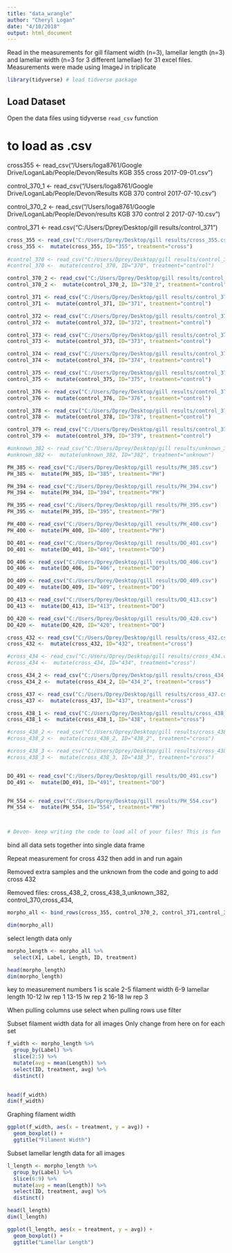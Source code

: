 ```yaml
---
title: "data_wrangle"
author: "Cheryl Logan"
date: "4/10/2018"
output: html_document
---
```


Read in the measurements for gill filament width (n=3), lamellar length (n=3) and lamellar width (n=3 for 3 different lamellae) for 31 excel files. Measurements were made using ImageJ in triplicate

```r
library(tidyverse) # load tidverse package
```

## Load Dataset
Open the data files using tidyverse `read_csv` function

# to load as .csv
cross355 <- read_csv("/Users/loga8761/Google Drive/LoganLab/People/Devon/Results KGB 355 cross 2017-09-01.csv")

control_370_1 <- read_csv("/Users/loga8761/Google Drive/LoganLab/People/Devon/Results KGB 370 control 2017-07-10.csv")

control_370_2 <- read_csv("/Users/loga8761/Google Drive/LoganLab/People/Devon/results KGB 370 control 2 2017-07-10.csv")

control_371 <- read.csv("C:/Users/Dprey/Desktop/gill results/control_371")
```r


cross_355 <- read_csv("C:/Users/Dprey/Desktop/gill results/cross_355.csv")
cross_355 <-  mutate(cross_355, ID="355", treatment="cross")
  
#control_370 <- read_csv("C:/Users/Dprey/Desktop/gill results/control_370.csv")
#control_370 <-  mutate(control_370, ID="370", treatment="control")

control_370_2 <- read_csv("C:/Users/Dprey/Desktop/gill results/control_370_2.csv")
control_370_2 <-  mutate(control_370_2, ID="370_2", treatment="control")

control_371 <- read_csv("C:/Users/Dprey/Desktop/gill results/control_371.csv")
control_371 <-  mutate(control_371, ID="371", treatment="control")

control_372 <- read_csv("C:/Users/Dprey/Desktop/gill results/control_372.csv")
control_372 <-  mutate(control_372, ID="372", treatment="control")

control_373 <- read_csv("C:/Users/Dprey/Desktop/gill results/control_373.csv")
control_373 <-  mutate(control_373, ID="373", treatment="control")

control_374 <- read_csv("C:/Users/Dprey/Desktop/gill results/control_374.csv")
control_374 <-  mutate(control_374, ID="374", treatment="control")

control_375 <- read_csv("C:/Users/Dprey/Desktop/gill results/control_375.csv")
control_375 <-  mutate(control_375, ID="375", treatment="control")

control_376 <- read_csv("C:/Users/Dprey/Desktop/gill results/control_376.csv")
control_376 <-  mutate(control_376, ID="376", treatment="control")

control_378 <- read_csv("C:/Users/Dprey/Desktop/gill results/control_378.csv")
control_378 <-  mutate(control_378, ID="378", treatment="control")

control_379 <- read_csv("C:/Users/Dprey/Desktop/gill results/control_379.csv")
control_379 <-  mutate(control_379, ID="379", treatment="control")

#unknown_382 <- read_csv("C:/Users/Dprey/Desktop/gill results/unknown_382.csv")
#unknown_382 <-  mutate(unknown_382, ID="382", treatment="unknown")

PH_385 <- read_csv("C:/Users/Dprey/Desktop/gill results/PH_385.csv")
PH_385 <-  mutate(PH_385, ID="385", treatment="PH")

PH_394 <- read_csv("C:/Users/Dprey/Desktop/gill results/PH_394.csv")
PH_394 <-  mutate(PH_394, ID="394", treatment="PH")

PH_395 <- read_csv("C:/Users/Dprey/Desktop/gill results/PH_395.csv")
PH_395 <-  mutate(PH_395, ID="395", treatment="PH")

PH_400 <- read_csv("C:/Users/Dprey/Desktop/gill results/PH_400.csv")
PH_400 <-  mutate(PH_400, ID="400", treatment="PH")

DO_401 <- read_csv("C:/Users/Dprey/Desktop/gill results/DO_401.csv")
DO_401 <-  mutate(DO_401, ID="401", treatment="DO")

DO_406 <- read_csv("C:/Users/Dprey/Desktop/gill results/DO_406.csv")
DO_406 <-  mutate(DO_406, ID="406", treatment="DO")

DO_409 <- read_csv("C:/Users/Dprey/Desktop/gill results/DO_409.csv")
DO_409 <-  mutate(DO_409, ID="409", treatment="DO")

DO_413 <- read_csv("C:/Users/Dprey/Desktop/gill results/DO_413.csv")
DO_413 <-  mutate(DO_413, ID="413", treatment="DO")

DO_420 <- read_csv("C:/Users/Dprey/Desktop/gill results/DO_420.csv")
DO_420 <-  mutate(DO_420, ID="420", treatment="DO")

cross_432 <- read_csv("C:/Users/Dprey/Desktop/gill results/cross_432.csv")
cross_432 <-  mutate(cross_432, ID="432", treatment="cross")

#cross_434 <- read_csv("C:/Users/Dprey/Desktop/gill results/cross_434.csv")
#cross_434 <-  mutate(cross_434, ID="434", treatment="cross")

cross_434_2 <- read_csv("C:/Users/Dprey/Desktop/gill results/cross_434_2.csv")
cross_434_2 <-  mutate(cross_434_2, ID="434_2", treatment="cross")

cross_437 <- read_csv("C:/Users/Dprey/Desktop/gill results/cross_437.csv")
cross_437 <-  mutate(cross_437, ID="437", treatment="cross")

cross_438_1 <- read_csv("C:/Users/Dprey/Desktop/gill results/cross_438_1.csv")
cross_438_1 <-  mutate(cross_438_1, ID="438", treatment="cross")

#cross_438_2 <- read_csv("C:/Users/Dprey/Desktop/gill results/cross_438_2.csv")
#cross_438_2 <-  mutate(cross_438_2, ID="438_2", treatment="cross")

#cross_438_3 <- read_csv("C:/Users/Dprey/Desktop/gill results/cross_438_3.csv")
#cross_438_3 <-  mutate(cross_438_3, ID="438_3", treatment="cross")


DO_491 <- read_csv("C:/Users/Dprey/Desktop/gill results/DO_491.csv")
DO_491 <-  mutate(DO_491, ID="491", treatment="DO")


PH_554 <- read_csv("C:/Users/Dprey/Desktop/gill results/PH_554.csv")
PH_554 <-  mutate(PH_554, ID="554", treatment="PH")



# Devon- keep writing the code to load all of your files! This is fun
```
bind all data sets together into single data frame

Repeat measurement for cross 432 then add in and run again

Removed extra samples and the unknown from the code and going to add cross 432

Removed files: cross_438_2, cross_438_3,unknown_382, control_370,cross_434, 

```r
morpho_all <- bind_rows(cross_355, control_370_2, control_371,control_372, control_373, control_374, control_375, control_376, control_378, control_379, PH_385, PH_394, PH_395, PH_400, DO_401, DO_406, DO_409, DO_413, DO_420, cross_432, cross_434_2, cross_437, cross_438_1, DO_491, PH_554 )

dim(morpho_all)
```
select length data only 
```r
morpho_length <- morpho_all %>%
  select(X1, Label, Length, ID, treatment)

head(morpho_length)
dim(morpho_length)

```
key to measurement numbers
1 is scale 2-5 filament width 6-9 lamellar length 10-12 lw rep 1 13-15 lw rep 2 16-18 lw rep 3

When pulling columns use select when pulling rows use filter

Subset filament width data for all images 
Only change from here on for each set
```r
f_width <- morpho_length %>%
  group_by(Label) %>%
  slice(2:5) %>%
  mutate(avg = mean(Length)) %>%
  select(ID, treatment, avg) %>%
  distinct()
  

head(f_width)
dim(f_width)
```
Graphing filament width

```r
ggplot(f_width, aes(x = treatment, y = avg)) + 
  geom_boxplot() +
  ggtitle("Filament Width")
```


Subset lamellar length data for all images 
```r
l_length <- morpho_length %>%
  group_by(Label) %>%
  slice(6:9) %>%
  mutate(avg = mean(Length)) %>%
  select(ID, treatment, avg) %>%
  distinct()

head(l_length)
dim(l_length)
```
```r
ggplot(l_length, aes(x = treatment, y = avg)) + 
  geom_boxplot() +
  ggtitle("Lamellar Length")
```



